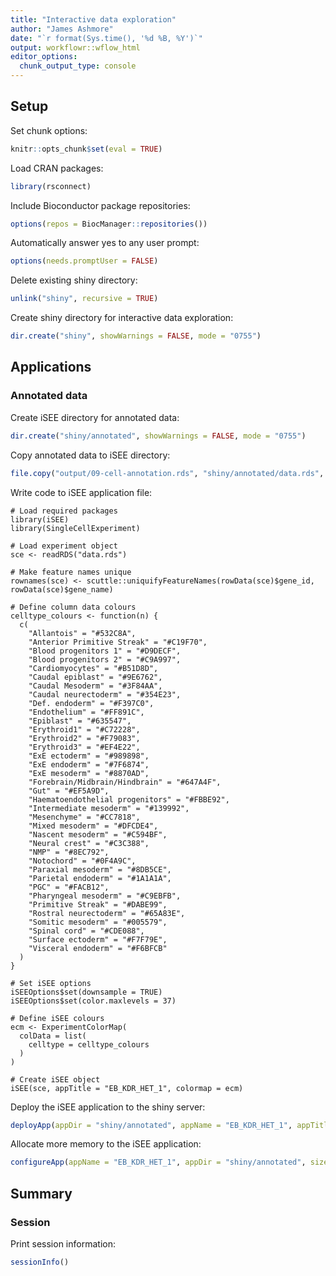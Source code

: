 ```yaml
---
title: "Interactive data exploration"
author: "James Ashmore"
date: "`r format(Sys.time(), '%d %B, %Y')`"
output: workflowr::wflow_html
editor_options:
  chunk_output_type: console
---
```


## Setup

Set chunk options:

```r
knitr::opts_chunk$set(eval = TRUE)
```

Load CRAN packages:

```r
library(rsconnect)
```

Include Bioconductor package repositories:

```r
options(repos = BiocManager::repositories())
```

Automatically answer yes to any user prompt:

```r
options(needs.promptUser = FALSE)
```

Delete existing shiny directory:

```r
unlink("shiny", recursive = TRUE)
```

Create shiny directory for interactive data exploration:

```r
dir.create("shiny", showWarnings = FALSE, mode = "0755")
```

## Applications {.tabset}

### Annotated data

Create iSEE directory for annotated data:

```r
dir.create("shiny/annotated", showWarnings = FALSE, mode = "0755")
```

Copy annotated data to iSEE directory:

```r
file.copy("output/09-cell-annotation.rds", "shiny/annotated/data.rds", overwrite = TRUE)
```

Write code to iSEE application file:

```cat
# Load required packages
library(iSEE)
library(SingleCellExperiment)

# Load experiment object
sce <- readRDS("data.rds")

# Make feature names unique
rownames(sce) <- scuttle::uniquifyFeatureNames(rowData(sce)$gene_id, rowData(sce)$gene_name)

# Define column data colours
celltype_colours <- function(n) {
  c(
    "Allantois" = "#532C8A",
    "Anterior Primitive Streak" = "#C19F70",
    "Blood progenitors 1" = "#D9DECF",
    "Blood progenitors 2" = "#C9A997",
    "Cardiomyocytes" = "#B51D8D",
    "Caudal epiblast" = "#9E6762",
    "Caudal Mesoderm" = "#3F84AA",
    "Caudal neurectoderm" = "#354E23",
    "Def. endoderm" = "#F397C0",
    "Endothelium" = "#FF891C",
    "Epiblast" = "#635547",
    "Erythroid1" = "#C72228",
    "Erythroid2" = "#F79083",
    "Erythroid3" = "#EF4E22",
    "ExE ectoderm" = "#989898",
    "ExE endoderm" = "#7F6874",
    "ExE mesoderm" = "#8870AD",
    "Forebrain/Midbrain/Hindbrain" = "#647A4F",
    "Gut" = "#EF5A9D",
    "Haematoendothelial progenitors" = "#FBBE92",
    "Intermediate mesoderm" = "#139992",
    "Mesenchyme" = "#CC7818",
    "Mixed mesoderm" = "#DFCDE4",
    "Nascent mesoderm" = "#C594BF",
    "Neural crest" = "#C3C388",
    "NMP" = "#8EC792",
    "Notochord" = "#0F4A9C",
    "Paraxial mesoderm" = "#8DB5CE",
    "Parietal endoderm" = "#1A1A1A",
    "PGC" = "#FACB12",
    "Pharyngeal mesoderm" = "#C9EBFB",
    "Primitive Streak" = "#DABE99",
    "Rostral neurectoderm" = "#65A83E",
    "Somitic mesoderm" = "#005579",
    "Spinal cord" = "#CDE088",
    "Surface ectoderm" = "#F7F79E",
    "Visceral endoderm" = "#F6BFCB"
  )
}

# Set iSEE options
iSEEOptions$set(downsample = TRUE)
iSEEOptions$set(color.maxlevels = 37)

# Define iSEE colours
ecm <- ExperimentColorMap(
  colData = list(
    celltype = celltype_colours
  )
)

# Create iSEE object
iSEE(sce, appTitle = "EB_KDR_HET_1", colormap = ecm)
```

Deploy the iSEE application to the shiny server:

```r
deployApp(appDir = "shiny/annotated", appName = "EB_KDR_HET_1", appTitle = "EB_KDR_HET_1", launch.browser = FALSE, forceUpdate = TRUE)
```

Allocate more memory to the iSEE application:

```r
configureApp(appName = "EB_KDR_HET_1", appDir = "shiny/annotated", size = "xxlarge")
```

## Summary

### Session

Print session information:

```r
sessionInfo()
```
